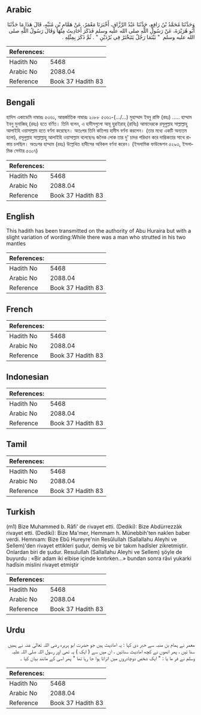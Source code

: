 ## Arabic


<div dir="rtl" lang="ar" style={{fontSize:'larger',backgroundColor:'#f8f9fa',padding:20}}>
وَحَدَّثَنَا مُحَمَّدُ بْنُ رَافِعٍ، حَدَّثَنَا عَبْدُ الرَّزَّاقِ، أَخْبَرَنَا مَعْمَرٌ، عَنْ هَمَّامِ بْنِ مُنَبِّهٍ، قَالَ هَذَا مَا حَدَّثَنَا أَبُو هُرَيْرَةَ، عَنْ رَسُولِ اللَّهِ صلى الله عليه وسلم فَذَكَرَ أَحَادِيثَ مِنْهَا وَقَالَ رَسُولُ اللَّهِ صلى الله عليه وسلم ‏ "‏ بَيْنَمَا رَجُلٌ يَتَبَخْتَرُ فِي بُرْدَيْنِ ‏"‏ ‏.‏ ثُمَّ ذَكَرَ بِمِثْلِهِ ‏.‏
</div>
<div style={{backgroundColor:'#f8f9fa',padding:20, marginBottom: 10}}><table> <thead> <tr> <th>References:</th> <th></th> </tr> </thead> <tbody><tr><td>Hadith No</td><td>5468</td></tr><tr><td>Arabic No</td><td>2088.04</td></tr><tr><td>Reference</td><td>Book 37 Hadith 83</td></tr></tbody></table></div>

## Bengali


<div dir="ltr" lang="bn" style={{fontSize:'larger',backgroundColor:'#f8f9fa',padding:20}}>
হাদিস একাডেমি নাম্বারঃ ৫৩৬১, আন্তর্জাতিক নাম্বারঃ ২০৮৮ ৫৩৬১-(…/...) মুহাম্মাদ ইবনু রাফি (রহঃ) ..... হাম্মাম ইবনু মুনাব্বিহ্ (রহঃ) হতে বর্ণিত। তিনি বলেন, এ হাদীসগুলো আবূ হুরাইরাহ্ (রাযিঃ) আমাদেরকে রসূলুল্লাহ সাল্লাল্লাহু আলাইহি ওয়াসাল্লাম হতে বর্ণনা করেছেন। অতঃপর তিনি কতিপয় হাদীস বর্ণনা করলেন। (তার মধ্যে একটি অন্যতম হলো), রসূলুল্লাহ সাল্লাল্লাহু আলাইহি ওয়াসাল্লাম বলেছেনঃ জনৈক লোক তার দু' চাদর পরিধান করে দাম্ভিকতার সাথে রাস্তায় চলছিল। অতঃপর হাম্মাম (রহঃ) উল্লেখিত হাদীসের অবিকল বর্ণনা করেন। (ইসলামিক ফাউন্ডেশন ৫২৯৩, ইসলামিক সেন্টার ৫৩০৭)
</div>
<div style={{backgroundColor:'#f8f9fa',padding:20, marginBottom: 10}}><table> <thead> <tr> <th>References:</th> <th></th> </tr> </thead> <tbody><tr><td>Hadith No</td><td>5468</td></tr><tr><td>Arabic No</td><td>2088.04</td></tr><tr><td>Reference</td><td>Book 37 Hadith 83</td></tr></tbody></table></div>

## English


<div dir="ltr" lang="en" style={{fontSize:'larger',backgroundColor:'#f8f9fa',padding:20}}>
This hadith has been transmitted on the authority of Abu Huraira but with a slight variation of wording:While there was a man who strutted in his two mantles
</div>
<div style={{backgroundColor:'#f8f9fa',padding:20, marginBottom: 10}}><table> <thead> <tr> <th>References:</th> <th></th> </tr> </thead> <tbody><tr><td>Hadith No</td><td>5468</td></tr><tr><td>Arabic No</td><td>2088.04</td></tr><tr><td>Reference</td><td>Book 37 Hadith 83</td></tr></tbody></table></div>

## French


<div dir="ltr" lang="fr" style={{fontSize:'larger',backgroundColor:'#f8f9fa',padding:20}}>

</div>
<div style={{backgroundColor:'#f8f9fa',padding:20, marginBottom: 10}}><table> <thead> <tr> <th>References:</th> <th></th> </tr> </thead> <tbody><tr><td>Hadith No</td><td>5468</td></tr><tr><td>Arabic No</td><td>2088.04</td></tr><tr><td>Reference</td><td>Book 37 Hadith 83</td></tr></tbody></table></div>

## Indonesian


<div dir="ltr" lang="id" style={{fontSize:'larger',backgroundColor:'#f8f9fa',padding:20}}>

</div>
<div style={{backgroundColor:'#f8f9fa',padding:20, marginBottom: 10}}><table> <thead> <tr> <th>References:</th> <th></th> </tr> </thead> <tbody><tr><td>Hadith No</td><td>5468</td></tr><tr><td>Arabic No</td><td>2088.04</td></tr><tr><td>Reference</td><td>Book 37 Hadith 83</td></tr></tbody></table></div>

## Tamil


<div dir="ltr" lang="ta" style={{fontSize:'larger',backgroundColor:'#f8f9fa',padding:20}}>

</div>
<div style={{backgroundColor:'#f8f9fa',padding:20, marginBottom: 10}}><table> <thead> <tr> <th>References:</th> <th></th> </tr> </thead> <tbody><tr><td>Hadith No</td><td>5468</td></tr><tr><td>Arabic No</td><td>2088.04</td></tr><tr><td>Reference</td><td>Book 37 Hadith 83</td></tr></tbody></table></div>

## Turkish


<div dir="ltr" lang="tr" style={{fontSize:'larger',backgroundColor:'#f8f9fa',padding:20}}>
(m1) Bize Muhammed b. Râfi' de rivayet etti. (Dediki): Bize Abdürrezzâk rivayet etti. (Dediki): Bize Ma'mer, Hemmam h. Münebbih'ten naklen baber verdi. Hemnıam: Bize Ebû Hureyre'nin Resûlullah (Sallallahu Aleyhi ve Sellem)'den rivayet ettikleri şudur, demiş ve bir takım hadîsler zikretmiştir. Onlardan biri de şudur. Resulullah (Sallallahu Aleyhi ve Sellem) şöyle de buyurdu : «Bir adam iki elbise içinde kırıtırken...» bundan sonra râvi yukarki hadîsin mislini rivayet etmiştir
</div>
<div style={{backgroundColor:'#f8f9fa',padding:20, marginBottom: 10}}><table> <thead> <tr> <th>References:</th> <th></th> </tr> </thead> <tbody><tr><td>Hadith No</td><td>5468</td></tr><tr><td>Arabic No</td><td>2088.04</td></tr><tr><td>Reference</td><td>Book 37 Hadith 83</td></tr></tbody></table></div>

## Urdu


<div dir="rtl" lang="ur" style={{fontSize:'larger',backgroundColor:'#f8f9fa',padding:20}}>
معمر نے ہمام بن منبہ سے خبر دی کہا : یہ اھادیث ہیں جو حضرت ابو ہریرہ رضی اللہ تعالیٰ عنہ نے ہمیں سنا ئیں ، پھر انھوں نے کچھ اھادیث سنائیں ، ان میں سے ( ایک ) یہ تھی اور رسول اللہ صلی اللہ علیہ وسلم نے فر ما یا : " ایک شخص دوچادروں میں اتراتا ہوا جا رہا تھا " پھر اسی کے مانند بیان کیا ۔
</div>
<div style={{backgroundColor:'#f8f9fa',padding:20, marginBottom: 10}}><table> <thead> <tr> <th>References:</th> <th></th> </tr> </thead> <tbody><tr><td>Hadith No</td><td>5468</td></tr><tr><td>Arabic No</td><td>2088.04</td></tr><tr><td>Reference</td><td>Book 37 Hadith 83</td></tr></tbody></table></div>